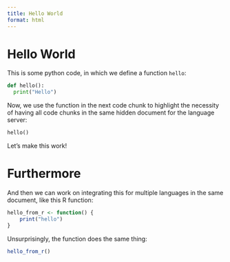 ```yaml
---
title: Hello World
format: html
---
```


# Hello World

This is some python code,
in which we define a function `hello`:

```python
def hello():
  print("Hello")
```

Now, we use the function in the next code chunk
to highlight the necessity of having all code
chunks in the same hidden document for the language server:

```python
hello()
```

Let's make this work!

# Furthermore

And then we can work on integrating this for multiple 
languages in the same document, like this R function:

```r
hello_from_r <- function() {
    print("hello")
}
```

Unsurprisingly, the function does the same thing:

```r
hello_from_r()
```

